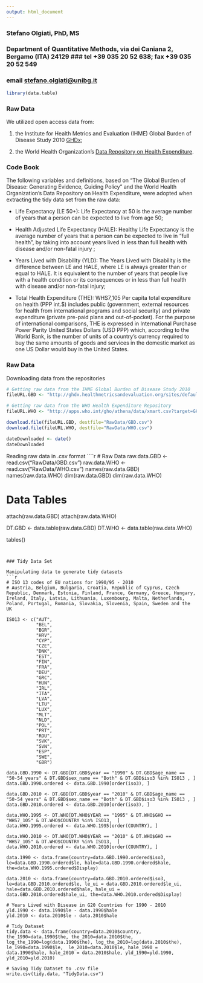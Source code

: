 ```yaml
---
output: html_document
---
```


### Stefano Olgiati, PhD, MS
### Department of Quantitative Methods, via dei Caniana 2, Bergamo (ITA) 24129 ### tel  +39 035 20 52 638; fax +39 035 20 52 549 
### email <stefano.olgiati@unibg.it>

```r
library(data.table)
```

### Raw Data
We utilized open access data from:

1. the Institute for Health Metrics and Evaluation (IHME) Global Burden of Disease Study 2010 [GHDx]("http://ghdx.healthmetricsandevaluation.org/sites/default/files/record-attached-files/IHME_GBD_2010_HALE_BY_COUNTRY_1990_2010_Y2010M02D23.CSV");

2. the World Health Organization’s [Data Repository on Health Expenditure]("http://apps.who.int/gho/athena/data/xmart.csv?target=GHO/WHS7_156,WHS7_105,WHS7_104,WHS7_108&profile=xmart&filter=COUNTRY:*;REGION:AFR;REGION:AMR;REGION:SEAR;REGION:EUR;REGION:EMR;REGION:WPR").

### Code Book
The following variables and definitions, based on “The Global Burden of Disease: Generating Evidence, Guiding Policy” and the World Health Organization’s Data Repository on Health Expenditure, were adopted when extracting the tidy data set from the raw data:

* Life Expectancy (LE 50+): Life Expectancy at 50 is the average number of years that a person can be expected to live from age 50;

* Health Adjusted Life Expectancy (HALE): Healthy Life Expectancy is the average number of years that a person can be expected to live in “full health”, by taking into account years lived in less than full health with disease and/or non-fatal injury ;

* Years Lived with Disability (YLD): The Years Lived with Disability is the difference between LE and HALE, where LE is always greater than or equal to HALE. It is equivalent to the number of years that people live with a health condition or its consequences or in less than full health with disease and/or non-fatal injury;

* Total Health Expenditure (THE): WHS7_105 Per capita total expenditure on health (PPP int.$) includes public (government, external resources for health from international programs and social security) and private expenditure (private pre-paid plans and out-of-pocket). For the purpose of international comparisons, THE is expressed in International Purchase Power Parity United States Dollars (USD PPP) which, according to the World Bank, is the number of units of a country’s currency required to buy the same amounts of goods and services in the domestic market as one US Dollar would buy in the United States.

### Raw Data
Downloading data from the repositories

```r

# Getting raw data from the IHME Global Burden of Disease Study 2010
fileURL.GBD <- "http://ghdx.healthmetricsandevaluation.org/sites/default/files/record-attached-files/IHME_GBD_2010_HALE_BY_COUNTRY_1990_2010_Y2010M02D23.CSV"

# Getting raw data from the WHO Health Expenditure Repository
fileURL.WHO <- "http://apps.who.int/gho/athena/data/xmart.csv?target=GHO/WHS7_156,WHS7_105,WHS7_104,WHS7_108&profile=xmart&filter=COUNTRY:*;REGION:AFR;REGION:AMR;REGION:SEAR;REGION:EUR;REGION:EMR;REGION:WPR"

download.file(fileURL.GBD, destfile="RawData/GBD.csv")
download.file(fileURL.WHO, destfile="RawData/WHO.csv")

dateDownloaded <- date()
dateDownloaded
```

Reading raw data in .csv format
````r
# Raw Data
raw.data.GBD <- read.csv("RawData/GBD.csv")
raw.data.WHO <- read.csv("RawData/WHO.csv")
names(raw.data.GBD)
names(raw.data.WHO)
dim(raw.data.GBD)
dim(raw.data.WHO)

# Data Tables
attach(raw.data.GBD)
attach(raw.data.WHO)

DT.GBD <- data.table(raw.data.GBD)
DT.WHO <- data.table(raw.data.WHO)

tables()
```


### Tidy Data Set

Manipulating data to generate tidy datasets
```r
# ISO 13 codes of EU nations for 1990/95 - 2010
# Austria, Belgium, Bulgaria, Croatia, Republic of Cyprus, Czech Republic, Denmark, Estonia, Finland, France, Germany, Greece, Hungary, Ireland, Italy, Latvia, Lithuania, Luxembourg, Malta, Netherlands, Poland, Portugal, Romania, Slovakia, Slovenia, Spain, Sweden and the UK

ISO13 <- c("AUT",
           "BEL",
           "BGR",
           "HRV",
           "CYP",
           "CZE",
           "DNK",
           "EST",
           "FIN",
           "FRA",
           "DEU",
           "GRC",
           "HUN",
           "IRL",
           "ITA",
           "LVA",
           "LTU",
           "LUX",
           "MLT",
           "NLD",
           "POL",
           "PRT",
           "ROU",
           "SVK",
           "SVN",
           "ESP",
           "SWE",
           "GBR")

data.GBD.1990 <- DT.GBD[DT.GBD$year == "1990" & DT.GBD$age_name == "50-54 years" & DT.GBD$sex_name == "Both" & DT.GBD$iso3 %in% ISO13 , ]
data.GBD.1990.ordered <- data.GBD.1990[order(iso3), ]

data.GBD.2010 <- DT.GBD[DT.GBD$year == "2010" & DT.GBD$age_name == "50-54 years" & DT.GBD$sex_name == "Both" & DT.GBD$iso3 %in% ISO13 , ]
data.GBD.2010.ordered <- data.GBD.2010[order(iso3), ]

data.WHO.1995 <- DT.WHO[DT.WHO$YEAR == "1995" & DT.WHO$GHO == "WHS7_105" & DT.WHO$COUNTRY %in% ISO13,  ]
data.WHO.1995.ordered <- data.WHO.1995[order(COUNTRY), ]

data.WHO.2010 <- DT.WHO[DT.WHO$YEAR == "2010" & DT.WHO$GHO == "WHS7_105" & DT.WHO$COUNTRY %in% ISO13,  ]
data.WHO.2010.ordered <- data.WHO.2010[order(COUNTRY), ]

data.1990 <- data.frame(country=data.GBD.1990.ordered$iso3, le=data.GBD.1990.ordered$le, hale=data.GBD.1990.ordered$hale, the=data.WHO.1995.ordered$Display)

data.2010 <- data.frame(country=data.GBD.2010.ordered$iso3, le=data.GBD.2010.ordered$le, le_ui = data.GBD.2010.ordered$le_ui, hale=data.GBD.2010.ordered$hale, hale_ui = data.GBD.2010.ordered$hale_ui, the=data.WHO.2010.ordered$Display)

# Years Lived with Disease in G20 Countries for 1990 - 2010
yld.1990 <- data.1990$le - data.1990$hale
yld.2010 <- data.2010$le - data.2010$hale

# Tidy Dataset
tidy.data <- data.frame(country=data.2010$country, the_1990=data.1990$the, the_2010=data.2010$the, log_the_1990=log(data.1990$the), log_the_2010=log(data.2010$the), le_1990=data.1990$le,  le_2010=data.2010$le, hale_1990 = data.1990$hale, hale_2010 = data.2010$hale, yld_1990=yld.1990, yld_2010=yld.2010)

# Saving Tidy Dataset to .csv file
write.csv(tidy.data, "TidyData.csv")
```
